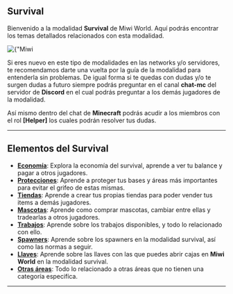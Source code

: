 
## Survival

Bienvenido a la modalidad **Survival** de Miwi World.
Aquí podrás encontrar los temas detallados relacionados con esta modalidad.

<div className={"relative w-full h-auto"}>
    <Image
        src={"/titles/Miwi Survival.png"}
        alt={"Miwi World Survival"}
        fill={true}
    />
</div>

Si eres nuevo en este tipo de modalidades en las networks y/o servidores, te recomendamos darte una vuelta por la guía de la modalidad para entenderla sin problemas.
De igual forma si te quedas con dudas y/o te surgen dudas a futuro siempre podrás preguntar en el canal **chat-mc** del servidor de **Discord**
en el cual podrás preguntar a los demás jugadores de la modalidad.

Así mismo dentro del chat de **Minecraft** podrás acudir a los miembros con el rol **[Helper]**
los cuales podrán resolver tus dudas.

---

## Elementos del Survival

- [**Economía**](/guide/economy): Explora la economía del survival, aprende a ver tu balance y pagar a otros jugadores.
- [**Protecciones**](/guide/protections): Aprende a proteger tus bases y áreas más importantes para evitar el grifeo de estas mismas.
- [**Tiendas**](/guide/shops): Aprende a crear tus propias tiendas para poder vender tus items a demás jugadores.
- [**Mascotas**](/guide/pets): Aprende como comprar mascotas, cambiar entre ellas y tradearlas a otros jugadores.
- [**Trabajos**](/guide/jobs): Aprende sobre los trabajos disponibles, y todo lo relacionado con ello.
- [**Spawners**](/guide/spawners): Aprende sobre los spawners en la modalidad survival, así como las normas a seguir.
- [**Llaves**](/guide/keys): Aprende sobre las llaves con las que puedes abrir cajas en **Miwi World** en la modalidad survival.
- [**Otras áreas**](/guide/survival-others): Todo lo relacionado a otras áreas que no tienen una categoría especifíca.

---
